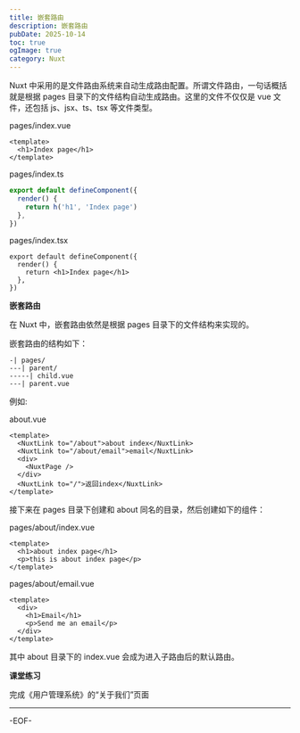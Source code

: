 ```yaml
---
title: 嵌套路由
description: 嵌套路由
pubDate: 2025-10-14
toc: true
ogImage: true
category: Nuxt
---
```


Nuxt 中采用的是文件路由系统来自动生成路由配置。所谓文件路由，一句话概括就是根据 pages 目录下的文件结构自动生成路由。这里的文件不仅仅是 vue 文件，还包括 js、jsx、ts、tsx 等文件类型。

pages/index.vue

```vue
<template>
  <h1>Index page</h1>
</template>
```

pages/index.ts

```ts
export default defineComponent({
  render() {
    return h('h1', 'Index page')
  },
})
```

pages/index.tsx

```tsx
export default defineComponent({
  render() {
    return <h1>Index page</h1>
  },
})
```

**嵌套路由**

在 Nuxt 中，嵌套路由依然是根据 pages 目录下的文件结构来实现的。

嵌套路由的结构如下：

```
-| pages/
---| parent/
-----| child.vue
---| parent.vue
```

例如:

about.vue

```vue
<template>
  <NuxtLink to="/about">about index</NuxtLink>
  <NuxtLink to="/about/email">email</NuxtLink>
  <div>
    <NuxtPage />
  </div>
  <NuxtLink to="/">返回index</NuxtLink>
</template>
```

接下来在 pages 目录下创建和 about 同名的目录，然后创建如下的组件：

pages/about/index.vue

```vue
<template>
  <h1>about index page</h1>
  <p>this is about index page</p>
</template>
```

pages/about/email.vue

```vue
<template>
  <div>
    <h1>Email</h1>
    <p>Send me an email</p>
  </div>
</template>
```

其中 about 目录下的 index.vue 会成为进入子路由后的默认路由。

**课堂练习**

完成《用户管理系统》的“关于我们”页面

---

-EOF-
